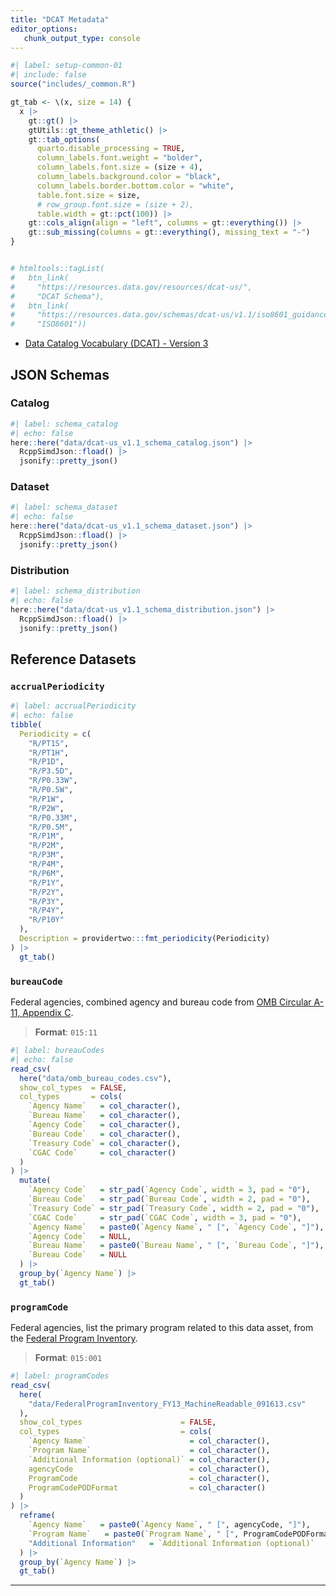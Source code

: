 ```yaml
---
title: "DCAT Metadata"
editor_options: 
   chunk_output_type: console
---
```


```r
#| label: setup-common-01
#| include: false
source("includes/_common.R")

gt_tab <- \(x, size = 14) {
  x |>
    gt::gt() |>
    gtUtils::gt_theme_athletic() |>
    gt::tab_options(
      quarto.disable_processing = TRUE,
      column_labels.font.weight = "bolder",
      column_labels.font.size = (size + 4),
      column_labels.background.color = "black",
      column_labels.border.bottom.color = "white",
      table.font.size = size,
      # row_group.font.size = (size + 2),
      table.width = gt::pct(100)) |> 
    gt::cols_align(align = "left", columns = gt::everything()) |> 
    gt::sub_missing(columns = gt::everything(), missing_text = "-")
}


# htmltools::tagList(
#   btn_link(
#     "https://resources.data.gov/resources/dcat-us/", 
#     "DCAT Schema"),
#   btn_link(
#     "https://resources.data.gov/schemas/dcat-us/v1.1/iso8601_guidance/#accrualperiodicity", 
#     "ISO8601"))
```

* [Data Catalog Vocabulary (DCAT) - Version 3](https://www.w3.org/TR/vocab-dcat/)

## JSON Schemas

::: panel-tabset

### Catalog

```r
#| label: schema_catalog
#| echo: false
here::here("data/dcat-us_v1.1_schema_catalog.json") |> 
  RcppSimdJson::fload() |> 
  jsonify::pretty_json()
```


### Dataset

```r
#| label: schema_dataset
#| echo: false
here::here("data/dcat-us_v1.1_schema_dataset.json") |> 
  RcppSimdJson::fload() |> 
  jsonify::pretty_json()
```

### Distribution

```r
#| label: schema_distribution
#| echo: false
here::here("data/dcat-us_v1.1_schema_distribution.json") |> 
  RcppSimdJson::fload() |> 
  jsonify::pretty_json()
```

:::

## Reference Datasets

::: panel-tabset

### `accrualPeriodicity`

```r
#| label: accrualPeriodicity
#| echo: false
tibble(
  Periodicity = c(
    "R/PT1S",
    "R/PT1H",
    "R/P1D",
    "R/P3.5D",
    "R/P0.33W",
    "R/P0.5W",
    "R/P1W",
    "R/P2W",
    "R/P0.33M",
    "R/P0.5M",
    "R/P1M",
    "R/P2M",
    "R/P3M",
    "R/P4M",
    "R/P6M",
    "R/P1Y",
    "R/P2Y",
    "R/P3Y",
    "R/P4Y",
    "R/P10Y"
  ),
  Description = providertwo:::fmt_periodicity(Periodicity)
) |> 
  gt_tab()
```

### `bureauCode`

Federal agencies, combined agency and bureau code from [OMB Circular A-11, Appendix C](https://obamawhitehouse.archives.gov/sites/default/files/omb/assets/a11_current_year/app_c.pdf).

> **Format**: `015:11`

```r
#| label: bureauCodes
#| echo: false
read_csv(
  here("data/omb_bureau_codes.csv"),
  show_col_types  = FALSE,
  col_types       = cols(
    `Agency Name`   = col_character(),
    `Bureau Name`   = col_character(),
    `Agency Code`   = col_character(),
    `Bureau Code`   = col_character(),
    `Treasury Code` = col_character(),
    `CGAC Code`     = col_character()
  )
) |>
  mutate(
    `Agency Code`   = str_pad(`Agency Code`, width = 3, pad = "0"),
    `Bureau Code`   = str_pad(`Bureau Code`, width = 2, pad = "0"),
    `Treasury Code` = str_pad(`Treasury Code`, width = 2, pad = "0"),
    `CGAC Code`     = str_pad(`CGAC Code`, width = 3, pad = "0"),
    `Agency Name`   = paste0(`Agency Name`, " [", `Agency Code`, "]"),
    `Agency Code`   = NULL,
    `Bureau Name`   = paste0(`Bureau Name`, " [", `Bureau Code`, "]"),
    `Bureau Code`   = NULL
  ) |>
  group_by(`Agency Name`) |> 
  gt_tab()
```

### `programCode`

Federal agencies, list the primary program related to this data asset, from the [Federal Program Inventory](https://resources.data.gov/schemas/dcat-us/v1.1/FederalProgramInventory_FY13_MachineReadable_091613.csv).

> **Format**: `015:001`

```r
#| label: programCodes
read_csv(
  here(
    "data/FederalProgramInventory_FY13_MachineReadable_091613.csv"
  ),
  show_col_types                      = FALSE,
  col_types                           = cols(
    `Agency Name`                       = col_character(),
    `Program Name`                      = col_character(),
    `Additional Information (optional)` = col_character(),
    agencyCode                          = col_character(),
    ProgramCode                         = col_character(),
    ProgramCodePODFormat                = col_character()
  )
) |>
  reframe(
    `Agency Name`   = paste0(`Agency Name`, " [", agencyCode, "]"),
    `Program Name`   = paste0(`Program Name`, " [", ProgramCodePODFormat, "]"),
    "Additional Information"   = `Additional Information (optional)`
  ) |>
  group_by(`Agency Name`) |> 
  gt_tab()
```


::: 


<hr>

